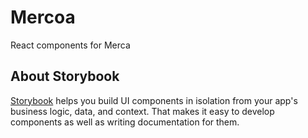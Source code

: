 
<Meta title="Getting started" />

# Mercoa

React components for Merca

## About Storybook

[Storybook](https://storybook.js.org/) helps you build UI components in isolation from your app's business logic, data, and context.
That makes it easy to develop components as well as writing documentation for them.
